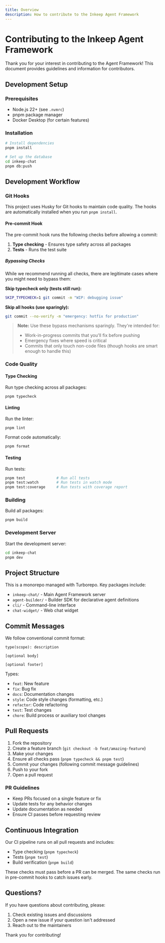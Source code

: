 ```yaml
---
title: Overview
description: How to contribute to the Inkeep Agent Framework
---
```


# Contributing to the Inkeep Agent Framework

Thank you for your interest in contributing to the Agent Framework! This document provides guidelines and information for contributors.

## Development Setup

### Prerequisites

- Node.js 22+ (see `.nvmrc`)
- pnpm package manager
- Docker Desktop (for certain features)

### Installation

```bash
# Install dependencies
pnpm install

# Set up the database
cd inkeep-chat
pnpm db:push
```

## Development Workflow

### Git Hooks

This project uses Husky for Git hooks to maintain code quality. The hooks are automatically installed when you run `pnpm install`.

#### Pre-commit Hook

The pre-commit hook runs the following checks before allowing a commit:

1. **Type checking** - Ensures type safety across all packages
2. **Tests** - Runs the test suite

##### Bypassing Checks

While we recommend running all checks, there are legitimate cases where you might need to bypass them:

**Skip typecheck only (tests still run):**
```bash
SKIP_TYPECHECK=1 git commit -m "WIP: debugging issue"
```

**Skip all hooks (use sparingly):**
```bash
git commit --no-verify -m "emergency: hotfix for production"
```

> **Note:** Use these bypass mechanisms sparingly. They're intended for:
> - Work-in-progress commits that you'll fix before pushing
> - Emergency fixes where speed is critical
> - Commits that only touch non-code files (though hooks are smart enough to handle this)

### Code Quality

#### Type Checking

Run type checking across all packages:
```bash
pnpm typecheck
```

#### Linting

Run the linter:
```bash
pnpm lint
```

Format code automatically:
```bash
pnpm format
```

#### Testing

Run tests:
```bash
pnpm test              # Run all tests
pnpm test:watch        # Run tests in watch mode
pnpm test:coverage     # Run tests with coverage report
```

### Building

Build all packages:
```bash
pnpm build
```

### Development Server

Start the development server:
```bash
cd inkeep-chat
pnpm dev
```

## Project Structure

This is a monorepo managed with Turborepo. Key packages include:

- `inkeep-chat/` - Main Agent Framework server
- `agent-builder/` - Builder SDK for declarative agent definitions
- `cli/` - Command-line interface
- `chat-widget/` - Web chat widget

## Commit Messages

We follow conventional commit format:

```
type(scope): description

[optional body]

[optional footer]
```

Types:
- `feat`: New feature
- `fix`: Bug fix
- `docs`: Documentation changes
- `style`: Code style changes (formatting, etc.)
- `refactor`: Code refactoring
- `test`: Test changes
- `chore`: Build process or auxiliary tool changes

## Pull Requests

1. Fork the repository
2. Create a feature branch (`git checkout -b feat/amazing-feature`)
3. Make your changes
4. Ensure all checks pass (`pnpm typecheck && pnpm test`)
5. Commit your changes (following commit message guidelines)
6. Push to your fork
7. Open a pull request

### PR Guidelines

- Keep PRs focused on a single feature or fix
- Update tests for any behavior changes
- Update documentation as needed
- Ensure CI passes before requesting review

## Continuous Integration

Our CI pipeline runs on all pull requests and includes:

- Type checking (`pnpm typecheck`)
- Tests (`pnpm test`)
- Build verification (`pnpm build`)

These checks must pass before a PR can be merged. The same checks run in pre-commit hooks to catch issues early.

## Questions?

If you have questions about contributing, please:
1. Check existing issues and discussions
2. Open a new issue if your question isn't addressed
3. Reach out to the maintainers

Thank you for contributing!